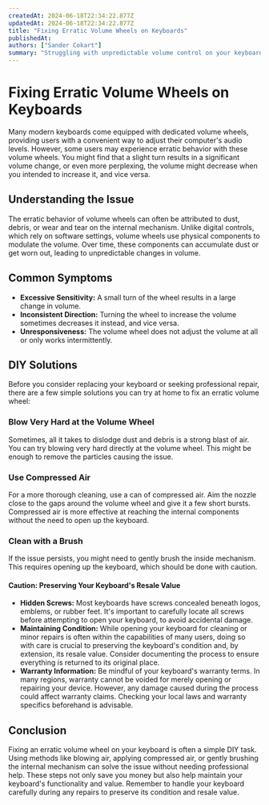 ```yaml
---
createdAt: 2024-06-18T22:34:22.877Z
updatedAt: 2024-06-18T22:34:22.877Z
title: "Fixing Erratic Volume Wheels on Keyboards"
publishedAt:
authors: ["Sander Cokart"]
summary: "Struggling with unpredictable volume control on your keyboard? Discover simple, effective fixes to tame that erratic volume wheel and safeguard your keyboard's value."
---
```


# Fixing Erratic Volume Wheels on Keyboards

Many modern keyboards come equipped with dedicated volume wheels, providing users with a convenient way to adjust their computer's audio levels. However, some users may experience erratic behavior with these volume wheels. You might find that a slight turn results in a significant volume change, or even more perplexing, the volume might decrease when you intended to increase it, and vice versa.

## Understanding the Issue

The erratic behavior of volume wheels can often be attributed to dust, debris, or wear and tear on the internal mechanism. Unlike digital controls, which rely on software settings, volume wheels use physical components to modulate the volume. Over time, these components can accumulate dust or get worn out, leading to unpredictable changes in volume.

## Common Symptoms

- **Excessive Sensitivity:** A small turn of the wheel results in a large change in volume.
- **Inconsistent Direction:** Turning the wheel to increase the volume sometimes decreases it instead, and vice versa.
- **Unresponsiveness:** The volume wheel does not adjust the volume at all or only works intermittently.

## DIY Solutions

Before you consider replacing your keyboard or seeking professional repair, there are a few simple solutions you can try at home to fix an erratic volume wheel:

### Blow Very Hard at the Volume Wheel

Sometimes, all it takes to dislodge dust and debris is a strong blast of air. You can try blowing very hard directly at the volume wheel. This might be enough to remove the particles causing the issue.

### Use Compressed Air

For a more thorough cleaning, use a can of compressed air. Aim the nozzle close to the gaps around the volume wheel and give it a few short bursts. Compressed air is more effective at reaching the internal components without the need to open up the keyboard.

### Clean with a Brush

If the issue persists, you might need to gently brush the inside mechanism. This requires opening up the keyboard, which should be done with caution.

#### Caution: Preserving Your Keyboard's Resale Value

- **Hidden Screws:** Most keyboards have screws concealed beneath logos, emblems, or rubber feet. It's important to carefully locate all screws before attempting to open your keyboard, to avoid accidental damage.
- **Maintaining Condition:** While opening your keyboard for cleaning or minor repairs is often within the capabilities of many users, doing so with care is crucial to preserving the keyboard's condition and, by extension, its resale value. Consider documenting the process to ensure everything is returned to its original place.
- **Warranty Information:** Be mindful of your keyboard's warranty terms. In many regions, warranty cannot be voided for merely opening or repairing your device. However, any damage caused during the process could affect warranty claims. Checking your local laws and warranty specifics beforehand is advisable.

## Conclusion

Fixing an erratic volume wheel on your keyboard is often a simple DIY task. Using methods like blowing air, applying compressed air, or gently brushing the internal mechanism can solve the issue without needing professional help. These steps not only save you money but also help maintain your keyboard's functionality and value. Remember to handle your keyboard carefully during any repairs to preserve its condition and resale value.